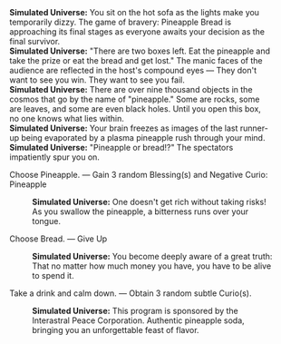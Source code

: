 {{Dialogue Start}}
:'''Simulated Universe:''' You sit on the hot sofa as the lights make you temporarily dizzy. The game of bravery: Pineapple Bread is approaching its final stages as everyone awaits your decision as the final survivor.
:'''Simulated Universe:''' "There are two boxes left. Eat the pineapple and take the prize or eat the bread and get lost." The manic faces of the audience are reflected in the host's compound eyes &mdash; They don't want to see you win. They want to see you fail.
:'''Simulated Universe:''' There are over nine thousand objects in the cosmos that go by the name of "pineapple." Some are rocks, some are leaves, and some are even black holes. Until you open this box, no one knows what lies within.
:'''Simulated Universe:''' Your brain freezes as images of the last runner-up being evaporated by a plasma pineapple rush through your mind.
:'''Simulated Universe:''' "Pineapple or bread!?" The spectators impatiently spur you on.
:{{DIcon|Star}} Choose Pineapple. &mdash; Gain 3 random Blessing(s) and Negative Curio: Pineapple
::'''Simulated Universe:''' One doesn't get rich without taking risks! As you swallow the pineapple, a bitterness runs over your tongue.
:{{DIcon|Star}} Choose Bread. &mdash; Give Up
::'''Simulated Universe:''' You become deeply aware of a great truth: That no matter how much money you have, you have to be alive to spend it.
:{{DIcon|Star}} Take a drink and calm down. &mdash; Obtain 3 random subtle Curio(s).
::'''Simulated Universe:''' This program is sponsored by the Interastral Peace Corporation. Authentic pineapple soda, bringing you an unforgettable feast of flavor.
{{Dialogue End}}